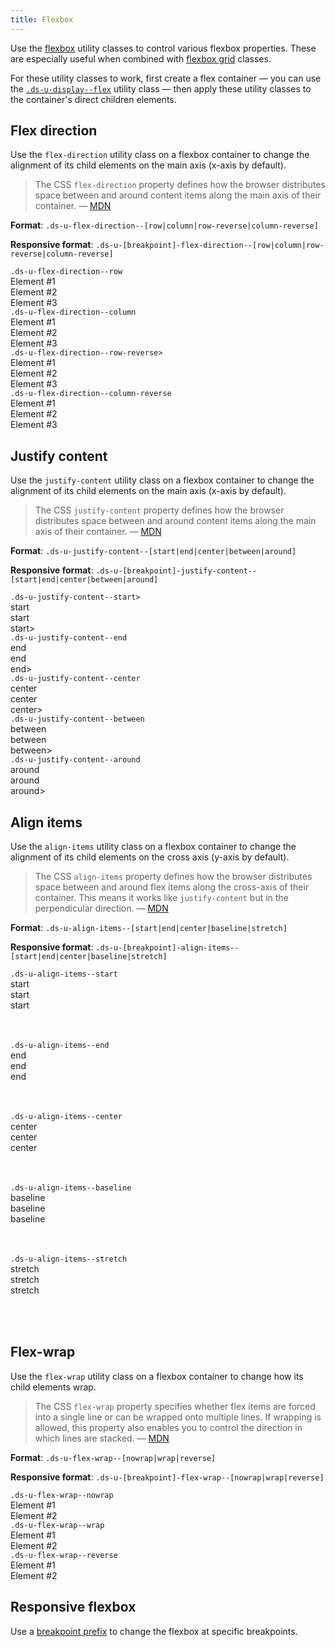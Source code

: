 ```yaml
---
title: Flexbox
---
```


Use the [flexbox](https://css-tricks.com/snippets/css/a-guide-to-flexbox/) utility classes to control various flexbox properties. These are especially useful when combined with [flexbox grid](/utilities/layout-grid/#alignment) classes.

For these utility classes to work, first create a flex container &mdash; you can use the [`.ds-u-display--flex`](/utilities/display/) utility class &mdash; then apply these utility classes to the container's direct children elements.

## Flex direction

Use the `flex-direction` utility class on a flexbox container to change the alignment of its child elements on the main axis (x-axis by default).

> The CSS `flex-direction` property defines how the browser distributes space between and around content items along the main axis of their container. &mdash; [MDN](https://developer.mozilla.org/en-US/docs/Web/CSS/flex-direction)

**Format**: `.ds-u-flex-direction--[row|column|row-reverse|column-reverse]`

**Responsive format**: `.ds-u-[breakpoint]-flex-direction--[row|column|row-reverse|column-reverse]`

<EmbeddedExample id="1">
  <section>
    <div class="ds-u-margin-bottom--2">
      <code class="ds-u-margin-bottom--1">.ds-u-flex-direction--row</code>
      <article class="ds-u-display--flex ds-u-flex-direction--row ds-u-padding--1 ds-u-border--1">
        <div class="utility-example ds-u-padding--1 ds-u-margin--1" style="width: 50%">
          Element #1
        </div>
        <div class="utility-example ds-u-padding--1 ds-u-margin--1" style="width: 50%">
          Element #2
        </div>
        <div class="utility-example ds-u-padding--1 ds-u-margin--1" style="width: 50%">
          Element #3
        </div>
      </article>
    </div>
    <div class="ds-u-margin-bottom--2">
      <code class="ds-u-margin-bottom--1">.ds-u-flex-direction--column</code>
      <article class="ds-u-display--flex ds-u-flex-direction--column ds-u-padding--1 ds-u-border--1">
        <div class="utility-example ds-u-padding--1 ds-u-margin--1" style="width: 50%">
          Element #1
        </div>
        <div class="utility-example ds-u-padding--1 ds-u-margin--1" style="width: 50%">
          Element #2
        </div>
        <div class="utility-example ds-u-padding--1 ds-u-margin--1" style="width: 50%">
          Element #3
        </div>
      </article>
    </div>
    <div class="ds-u-margin-bottom--2">
      <code class="ds-u-margin-bottom--1">.ds-u-flex-direction--row-reverse></code>
      <article class="ds-u-display--flex ds-u-flex-direction--row-reverse ds-u-padding--1 ds-u-border--1">
        <div class="utility-example ds-u-padding--1 ds-u-margin--1" style="width: 50%">
          Element #1
        </div>
        <div class="utility-example ds-u-padding--1 ds-u-margin--1" style="width: 50%">
          Element #2
        </div>
        <div class="utility-example ds-u-padding--1 ds-u-margin--1" style="width: 50%">
          Element #3
        </div>
      </article>
    </div>
    <div class="ds-u-margin-bottom--2">
      <code class="ds-u-margin-bottom--1">.ds-u-flex-direction--column-reverse</code>
      <article class="ds-u-display--flex ds-u-flex-direction--column-reverse ds-u-padding--1 ds-u-border--1">
        <div class="utility-example ds-u-padding--1 ds-u-margin--1" style="width: 50%">
          Element #1
        </div>
        <div class="utility-example ds-u-padding--1 ds-u-margin--1" style="width: 50%">
          Element #2
        </div>
        <div class="utility-example ds-u-padding--1 ds-u-margin--1" style="width: 50%">
          Element #3
        </div>
      </article>
    </div>
  </section>
</EmbeddedExample>

## Justify content

Use the `justify-content` utility class on a flexbox container to change the alignment of its child elements on the main axis (x-axis by default).

> The CSS `justify-content` property defines how the browser distributes space between and around content items along the main axis of their container. &mdash; [MDN](https://developer.mozilla.org/en-US/docs/Web/CSS/justify-content)

**Format**: `.ds-u-justify-content--[start|end|center|between|around]`

**Responsive format**: `.ds-u-[breakpoint]-justify-content--[start|end|center|between|around]`

<EmbeddedExample id="2">
  <section>
    <div class="ds-u-margin-bottom--2">
      <code class="ds-u-margin-bottom--1">.ds-u-justify-content--start></code>
      <article class="ds-u-justify-content--start ds-u-display--flex ds-u-padding--1 ds-u-border--1">
        <div class="utility-example ds-u-padding--1 ds-u-margin--1">start</div>
        <div class="utility-example ds-u-padding--1 ds-u-margin--1">start</div>
        <div class="utility-example ds-u-padding--1 ds-u-margin--1">start></div>
      </article>
    </div>
    <div class="ds-u-margin-bottom--2">
      <code class="ds-u-margin-bottom--1">.ds-u-justify-content--end</code>
      <article class="ds-u-justify-content--end ds-u-display--flex ds-u-padding--1 ds-u-border--1">
        <div class="utility-example ds-u-padding--1 ds-u-margin--1">end</div>
        <div class="utility-example ds-u-padding--1 ds-u-margin--1">end</div>
        <div class="utility-example ds-u-padding--1 ds-u-margin--1">end></div>
      </article>
    </div>
    <div class="ds-u-margin-bottom--2">
      <code class="ds-u-margin-bottom--1">.ds-u-justify-content--center</code>
      <article class="ds-u-justify-content--center ds-u-display--flex ds-u-padding--1 ds-u-border--1">
        <div class="utility-example ds-u-padding--1 ds-u-margin--1">center</div>
        <div class="utility-example ds-u-padding--1 ds-u-margin--1">center</div>
        <div class="utility-example ds-u-padding--1 ds-u-margin--1">center></div>
      </article>
    </div>
    <div class="ds-u-margin-bottom--2">
      <code class="ds-u-margin-bottom--1">.ds-u-justify-content--between</code>
      <article class="ds-u-justify-content--between ds-u-display--flex ds-u-padding--1 ds-u-border--1">
        <div class="utility-example ds-u-padding--1 ds-u-margin--1">between</div>
        <div class="utility-example ds-u-padding--1 ds-u-margin--1">between</div>
        <div class="utility-example ds-u-padding--1 ds-u-margin--1">between></div>
      </article>
    </div>
    <div class="ds-u-margin-bottom--2">
      <code class="ds-u-margin-bottom--1">.ds-u-justify-content--around</code>
      <article class="ds-u-justify-content--around ds-u-display--flex ds-u-padding--1 ds-u-border--1">
        <div class="utility-example ds-u-padding--1 ds-u-margin--1">around</div>
        <div class="utility-example ds-u-padding--1 ds-u-margin--1">around</div>
        <div class="utility-example ds-u-padding--1 ds-u-margin--1">around></div>
      </article>
    </div>
  </section>
</EmbeddedExample>

## Align items

Use the `align-items` utility class on a flexbox container to change the alignment of its child elements on the cross axis (y-axis by default).

> The CSS `align-items` property defines how the browser distributes space between and around flex items along the cross-axis of their container. This means it works like `justify-content` but in the perpendicular direction. &mdash; [MDN](https://developer.mozilla.org/en-US/docs/Web/CSS/align-items)

**Format**: `.ds-u-align-items--[start|end|center|baseline|stretch]`

**Responsive format**: `.ds-u-[breakpoint]-align-items--[start|end|center|baseline|stretch]`

<EmbeddedExample id="3">
  <section>
    <div class="ds-u-margin-bottom--2">
      <code class="ds-u-margin-bottom--1">.ds-u-align-items--start</code>
      <article
        class="ds-u-align-items--start ds-u-display--flex ds-u-padding--1 ds-u-border--1"
        style="height: 100px"
      >
        <div class="utility-example ds-u-padding--1 ds-u-margin--1 ds-u-font-size--small">
          start
        </div>
        <div class="utility-example ds-u-padding--1 ds-u-margin--1 ds-u-font-size--lead">start</div>
        <div class="utility-example ds-u-padding--1 ds-u-margin--1 ds-u-font-size--h3">start</div>
      </article>
    </div>
    <div class="ds-u-margin-bottom--2">
      <code class="ds-u-margin-bottom--1">.ds-u-align-items--end</code>
      <article
        class="ds-u-align-items--end ds-u-display--flex ds-u-padding--1 ds-u-border--1"
        style="height: 100px"
      >
        <div class="utility-example ds-u-padding--1 ds-u-margin--1 ds-u-font-size--small">end</div>
        <div class="utility-example ds-u-padding--1 ds-u-margin--1 ds-u-font-size--lead">end</div>
        <div class="utility-example ds-u-padding--1 ds-u-margin--1 ds-u-font-size--h3">end</div>
      </article>
    </div>
    <div class="ds-u-margin-bottom--2">
      <code class="ds-u-margin-bottom--1">.ds-u-align-items--center</code>
      <article
        class="ds-u-align-items--center ds-u-display--flex ds-u-padding--1 ds-u-border--1"
        style="height: 100px"
      >
        <div class="utility-example ds-u-padding--1 ds-u-margin--1 ds-u-font-size--small">
          center
        </div>
        <div class="utility-example ds-u-padding--1 ds-u-margin--1 ds-u-font-size--lead">
          center
        </div>
        <div class="utility-example ds-u-padding--1 ds-u-margin--1 ds-u-font-size--h3">center</div>
      </article>
    </div>
    <div class="ds-u-margin-bottom--2">
      <code class="ds-u-margin-bottom--1">.ds-u-align-items--baseline</code>
      <article
        class="ds-u-align-items--baseline ds-u-display--flex ds-u-padding--1 ds-u-border--1"
        style="height: 100px"
      >
        <div class="utility-example ds-u-padding--1 ds-u-margin--1 ds-u-font-size--small">
          baseline
        </div>
        <div class="utility-example ds-u-padding--1 ds-u-margin--1 ds-u-font-size--lead">
          baseline
        </div>
        <div class="utility-example ds-u-padding--1 ds-u-margin--1 ds-u-font-size--h3">
          baseline
        </div>
      </article>
    </div>
    <div class="ds-u-margin-bottom--2">
      <code class="ds-u-margin-bottom--1">.ds-u-align-items--stretch</code>
      <article
        class="ds-u-align-items--stretch ds-u-display--flex ds-u-padding--1 ds-u-border--1"
        style="height: 100px"
      >
        <div class="utility-example ds-u-padding--1 ds-u-margin--1 ds-u-font-size--small">
          stretch
        </div>
        <div class="utility-example ds-u-padding--1 ds-u-margin--1 ds-u-font-size--lead">
          stretch
        </div>
        <div class="utility-example ds-u-padding--1 ds-u-margin--1 ds-u-font-size--h3">stretch</div>
      </article>
    </div>
  </section>
</EmbeddedExample>

## Flex-wrap

Use the `flex-wrap` utility class on a flexbox container to change how its child elements wrap.

> The CSS `flex-wrap` property specifies whether flex items are forced into a single line or can be wrapped onto multiple lines. If wrapping is allowed, this property also enables you to control the direction in which lines are stacked. &mdash; [MDN](https://developer.mozilla.org/en-US/docs/Web/CSS/flex-wrap)

**Format**: `.ds-u-flex-wrap--[nowrap|wrap|reverse]`

**Responsive format**: `.ds-u-[breakpoint]-flex-wrap--[nowrap|wrap|reverse]`

<EmbeddedExample id="4">
  <section>
    <div class="ds-u-margin-bottom--2">
      <code class="ds-u-margin-bottom--1">.ds-u-flex-wrap--nowrap</code>
      <article
        class="ds-u-flex-wrap--nowrap ds-u-display--flex ds-u-padding--1 ds-u-border--1"
        style="max-width: 200px"
      >
        <div class="utility-example ds-u-padding--1 ds-u-margin--1">Element #1</div>
        <div class="utility-example ds-u-padding--1 ds-u-margin--1">Element #2</div>
      </article>
    </div>
    <div class="ds-u-margin-bottom--2">
      <code class="ds-u-margin-bottom--1">.ds-u-flex-wrap--wrap</code>
      <article
        class="ds-u-flex-wrap--wrap ds-u-display--flex ds-u-padding--1 ds-u-border--1"
        style="max-width: 200px"
      >
        <div class="utility-example ds-u-padding--1 ds-u-margin--1">Element #1</div>
        <div class="utility-example ds-u-padding--1 ds-u-margin--1">Element #2</div>
      </article>
    </div>
    <div class="ds-u-margin-bottom--2">
      <code class="ds-u-margin-bottom--1">.ds-u-flex-wrap--reverse</code>
      <article
        class="ds-u-flex-wrap--reverse ds-u-display--flex ds-u-padding--1 ds-u-border--1"
        style="max-width: 200px"
      >
        <div class="utility-example ds-u-padding--1 ds-u-margin--1">Element #1</div>
        <div class="utility-example ds-u-padding--1 ds-u-margin--1">Element #2</div>
      </article>
    </div>
  </section>
</EmbeddedExample>

## Responsive flexbox

Use a [breakpoint prefix](/foundation/layout-grid/responsive-design/) to change the flexbox at specific breakpoints.

<ResponsiveExample storyId="utilities-flexbox--flexbox" title="Responsive flexbox example" />
